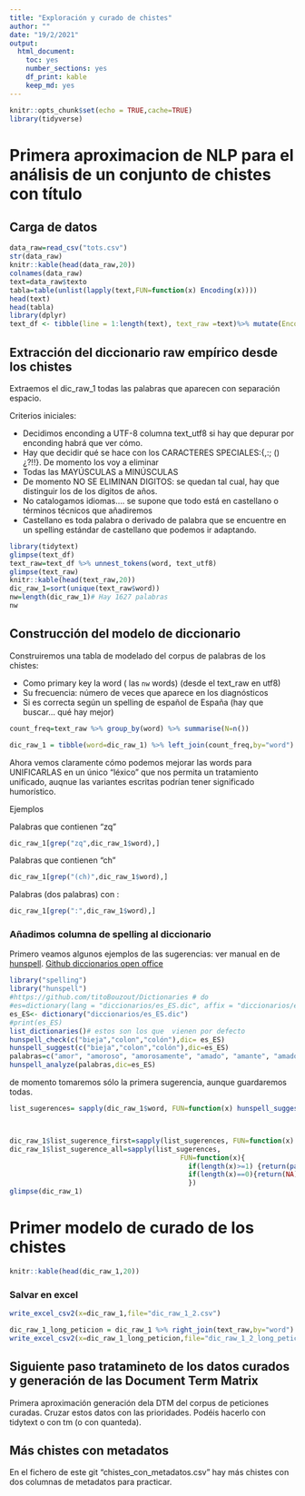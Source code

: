 ```yaml
---
title: "Exploración y curado de chistes"
author: ""
date: "19/2/2021"
output: 
  html_document: 
    toc: yes
    number_sections: yes
    df_print: kable
    keep_md: yes
---
```


```r
knitr::opts_chunk$set(echo = TRUE,cache=TRUE)
library(tidyverse)
```

# Primera aproximacion de NLP para el análisis de un conjunto de chistes con título
##  Carga de datos


```r
data_raw=read_csv("tots.csv")
str(data_raw)
knitr::kable(head(data_raw,20))
colnames(data_raw)
text=data_raw$texto
tabla=table(unlist(lapply(text,FUN=function(x) Encoding(x))))
head(text)
head(tabla)
library(dplyr)
text_df <- tibble(line = 1:length(text), text_raw =text)%>% mutate(Enconding=Encoding(text_raw),text_utf8=enc2utf8(text))
```


## Extracción del diccionario raw empírico desde los chistes

Extraemos el dic_raw_1 todas las palabras que aparecen  con separación   espacio. 

Criterios iniciales:

* Decidimos enconding a UTF-8  columna  text_utf8 si hay que depurar por enconding habrá que ver cómo.
* Hay que decidir qué se hace con los CARACTERES SPECIALES:{,:; () ¿?!!}. De momento los voy a eliminar 
* Todas las MAYÚSCULAS a MINÚSCULAS
* De momento NO SE ELIMINAN DIGITOS: se quedan tal cual, hay que distinguir los de los dígitos de años.
* No catalogamos idiomas....  se supone que todo está en castellano o términos técnicos que añadiremos
* Castellano es toda palabra o   derivado de palabra que se encuentre en un spelling estándar de castellano que podemos ir adaptando.




```r
library(tidytext)
glimpse(text_df)
text_raw=text_df %>% unnest_tokens(word, text_utf8)
glimpse(text_raw)
knitr::kable(head(text_raw,20))
dic_raw_1=sort(unique(text_raw$word))
nw=length(dic_raw_1)# Hay 1627 palabras
nw
```

## Construcción del modelo de diccionario

Construiremos una tabla de modelado del corpus de palabras de los chistes:

* Como primary key la word ( las `nw` words) (desde el text_raw en utf8)
* Su frecuencia: número de veces que  aparece en los  diagnósticos
* Si es correcta  según un spelling de español  de España (hay que buscar... qué hay mejor)

```r
count_freq=text_raw %>% group_by(word) %>% summarise(N=n())

dic_raw_1 = tibble(word=dic_raw_1) %>% left_join(count_freq,by="word")
```


Ahora vemos claramente cómo podemos mejorar las words para UNIFICARLAS en un único "léxico" que nos permita un tratamiento unificado, auqnue las variantes escritas podrían tener significado humorístico.

Ejemplos


Palabras que contienen "zq"

```r
dic_raw_1[grep("zq",dic_raw_1$word),]
```


Palabras que  contienen "ch"

```r
dic_raw_1[grep("(ch)",dic_raw_1$word),]
```


Palabras (dos palabras) con :

```r
dic_raw_1[grep(":",dic_raw_1$word),]
```
### Añadimos columna  de spelling al diccionario


Primero veamos algunos ejemplos de las sugerencias: ver manual en de  [hunspell](https://docs.ropensci.org/hunspell/articles/intro.html).
[Github diccionarios open office](https://github.com/LibreOffice/dictionaries)

```r
library("spelling")
library("hunspell")
#https://github.com/titoBouzout/Dictionaries # do
#es=dictionary(lang = "diccionarios/es_ES.dic", affix = "diccionarios/es_ES.dic", add_words = NULL,  cache = FALSE)
es_ES<- dictionary("diccionarios/es_ES.dic")
#print(es_ES)
list_dictionaries()# estos son los que  vienen por defecto
hunspell_check(c("bieja","colon","colón"),dic= es_ES)
hunspell_suggest(c("bieja","colon","colón"),dic=es_ES)
palabras=c("amor", "amoroso", "amorosamente", "amado", "amante", "amador")
hunspell_analyze(palabras,dic=es_ES)
```

de momento tomaremos  sólo la primera sugerencia, aunque guardaremos todas.



```r
list_sugerences= sapply(dic_raw_1$word, FUN=function(x) hunspell_suggest(x,dic=es_ES))



dic_raw_1$list_sugerence_first=sapply(list_sugerences, FUN=function(x) x[1])
dic_raw_1$list_sugerence_all=sapply(list_sugerences,
                                          FUN=function(x){
                                            if(length(x)>=1) {return(paste(x,collapse=","))}
                                            if(length(x)==0){return(NA)}
                                            })
glimpse(dic_raw_1)
```


# Primer modelo de curado de los chistes



```r
knitr::kable(head(dic_raw_1,20))
```


### Salvar en excel 



```r
write_excel_csv2(x=dic_raw_1,file="dic_raw_1_2.csv")
```


```r
dic_raw_1_long_peticion = dic_raw_1 %>% right_join(text_raw,by="word")
write_excel_csv2(x=dic_raw_1_long_peticion,file="dic_raw_1_2_long_peticion.csv")
```


## Siguiente paso tratamineto de los datos curados y generación de las Document Term Matrix


Primera aproximación generación dela DTM del corpus de peticiones curadas. Cruzar estos datos con las prioridades.
Podéis hacerlo con tidytext o con tm (o con quanteda).

## Más chistes con metadatos

En el fichero de este git "chistes_con_metadatos.csv" hay más chistes con dos columnas de metadatos para practicar.
